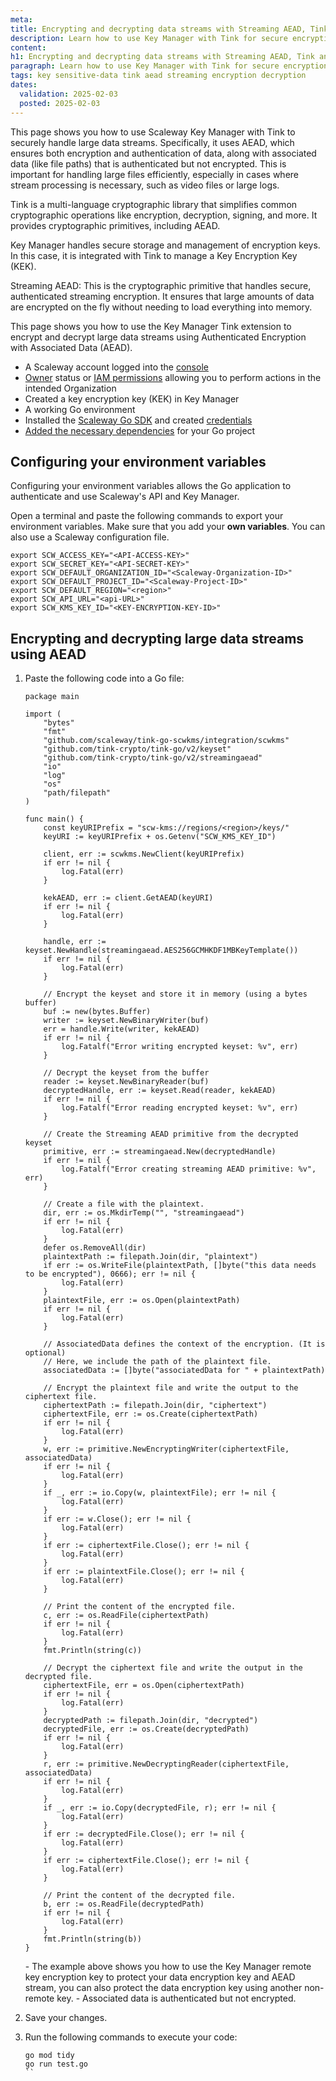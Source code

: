```yaml
---
meta:
title: Encrypting and decrypting data streams with Streaming AEAD, Tink and Key Manager
description: Learn how to use Key Manager with Tink for secure encryption and decryption of large data streams using AEAD in Go.
content:
h1: Encrypting and decrypting data streams with Streaming AEAD, Tink and Key Manager
paragraph: Learn how to use Key Manager with Tink for secure encryption and decryption of large data streams using AEAD in Go.
tags: key sensitive-data tink aead streaming encryption decryption
dates:
  validation: 2025-02-03
  posted: 2025-02-03
---
```


This page shows you how to use Scaleway Key Manager with Tink to securely handle large data streams. Specifically, it uses AEAD, which ensures both encryption and authentication of data, along with associated data (like file paths) that is authenticated but not encrypted. This is important for handling large files efficiently, especially in cases where stream processing is necessary, such as video files or large logs.

Tink is a multi-language cryptographic library that simplifies common cryptographic operations like encryption, decryption, signing, and more. It provides cryptographic primitives, including AEAD.

Key Manager handles secure storage and management of encryption keys. In this case, it is integrated with Tink to manage a Key Encryption Key (KEK).

Streaming AEAD: This is the cryptographic primitive that handles secure, authenticated streaming encryption. It ensures that large amounts of data are encrypted on the fly without needing to load everything into memory.

This page shows you how to use the Key Manager Tink extension to encrypt and decrypt large data streams using Authenticated Encryption with Associated Data (AEAD).

<Macro id="requirements" />

- A Scaleway account logged into the [console](https://console.scaleway.com)
- [Owner](/iam/concepts/#owner) status or [IAM permissions](/iam/concepts/#permission) allowing you to perform actions in the intended Organization
- Created a key encryption key (KEK) in Key Manager
- A working Go environment
- Installed the [Scaleway Go SDK](https://github.com/scaleway/scaleway-sdk-go) and created [credentials](/scaleway-sdk/go-sdk/)
- [Added the necessary dependencies](/key-manager/api-cli/configuring-tink/#setting-up-tink) for your Go project

## Configuring your environment variables

Configuring your environment variables allows the Go application to authenticate and use Scaleway's API and Key Manager.

Open a terminal and paste the following commands to export your environment variables. Make sure that you add your **own variables**. You can also use a Scaleway configuration file.

  ```
  export SCW_ACCESS_KEY="<API-ACCESS-KEY>"
  export SCW_SECRET_KEY="<API-SECRET-KEY>"
  export SCW_DEFAULT_ORGANIZATION_ID="<Scaleway-Organization-ID>"
  export SCW_DEFAULT_PROJECT_ID="<Scaleway-Project-ID>"
  export SCW_DEFAULT_REGION="<region>"
  export SCW_API_URL="<api-URL>"
  export SCW_KMS_KEY_ID="<KEY-ENCRYPTION-KEY-ID>"
  ```

## Encrypting and decrypting large data streams using AEAD

1. Paste the following code into a Go file:

    ```
    package main

    import (
        "bytes"
        "fmt"
        "github.com/scaleway/tink-go-scwkms/integration/scwkms"
        "github.com/tink-crypto/tink-go/v2/keyset"
        "github.com/tink-crypto/tink-go/v2/streamingaead"
        "io"
        "log"
        "os"
        "path/filepath"
    )

    func main() {
        const keyURIPrefix = "scw-kms://regions/<region>/keys/"
        keyURI := keyURIPrefix + os.Getenv("SCW_KMS_KEY_ID")

        client, err := scwkms.NewClient(keyURIPrefix)
        if err != nil {
            log.Fatal(err)
        }

        kekAEAD, err := client.GetAEAD(keyURI)
        if err != nil {
            log.Fatal(err)
        }

        handle, err := keyset.NewHandle(streamingaead.AES256GCMHKDF1MBKeyTemplate())
        if err != nil {
            log.Fatal(err)
        }

        // Encrypt the keyset and store it in memory (using a bytes buffer)
        buf := new(bytes.Buffer)
        writer := keyset.NewBinaryWriter(buf)
        err = handle.Write(writer, kekAEAD)
        if err != nil {
            log.Fatalf("Error writing encrypted keyset: %v", err)
        }

        // Decrypt the keyset from the buffer
        reader := keyset.NewBinaryReader(buf)
        decryptedHandle, err := keyset.Read(reader, kekAEAD)
        if err != nil {
            log.Fatalf("Error reading encrypted keyset: %v", err)
        }

        // Create the Streaming AEAD primitive from the decrypted keyset
        primitive, err := streamingaead.New(decryptedHandle)
        if err != nil {
            log.Fatalf("Error creating streaming AEAD primitive: %v", err)
        }

        // Create a file with the plaintext.
        dir, err := os.MkdirTemp("", "streamingaead")
        if err != nil {
            log.Fatal(err)
        }
        defer os.RemoveAll(dir)
        plaintextPath := filepath.Join(dir, "plaintext")
        if err := os.WriteFile(plaintextPath, []byte("this data needs to be encrypted"), 0666); err != nil {
            log.Fatal(err)
        }
        plaintextFile, err := os.Open(plaintextPath)
        if err != nil {
            log.Fatal(err)
        }

        // AssociatedData defines the context of the encryption. (It is optional)
        // Here, we include the path of the plaintext file.
        associatedData := []byte("associatedData for " + plaintextPath)

        // Encrypt the plaintext file and write the output to the ciphertext file.
        ciphertextPath := filepath.Join(dir, "ciphertext")
        ciphertextFile, err := os.Create(ciphertextPath)
        if err != nil {
            log.Fatal(err)
        }
        w, err := primitive.NewEncryptingWriter(ciphertextFile, associatedData)
        if err != nil {
            log.Fatal(err)
        }
        if _, err := io.Copy(w, plaintextFile); err != nil {
            log.Fatal(err)
        }
        if err := w.Close(); err != nil {
            log.Fatal(err)
        }
        if err := ciphertextFile.Close(); err != nil {
            log.Fatal(err)
        }
        if err := plaintextFile.Close(); err != nil {
            log.Fatal(err)
        }

        // Print the content of the encrypted file.
        c, err := os.ReadFile(ciphertextPath)
        if err != nil {
            log.Fatal(err)
        }
        fmt.Println(string(c))

        // Decrypt the ciphertext file and write the output in the decrypted file.
        ciphertextFile, err = os.Open(ciphertextPath)
        if err != nil {
            log.Fatal(err)
        }
        decryptedPath := filepath.Join(dir, "decrypted")
        decryptedFile, err := os.Create(decryptedPath)
        if err != nil {
            log.Fatal(err)
        }
        r, err := primitive.NewDecryptingReader(ciphertextFile, associatedData)
        if err != nil {
            log.Fatal(err)
        }
        if _, err := io.Copy(decryptedFile, r); err != nil {
            log.Fatal(err)
        }
        if err := decryptedFile.Close(); err != nil {
            log.Fatal(err)
        }
        if err := ciphertextFile.Close(); err != nil {
            log.Fatal(err)
        }

        // Print the content of the decrypted file.
        b, err := os.ReadFile(decryptedPath)
        if err != nil {
            log.Fatal(err)
        }
        fmt.Println(string(b))
    }
    ```
    <Message type="note">
     - The example above shows you how to use the Key Manager remote key encryption key to protect your data encryption key and AEAD stream, you can also protect the data encryption key using another non-remote key.
     - Associated data is authenticated but not encrypted.
    </Message>

2. Save your changes.
3. Run the following commands to execute your code:

    ```
    go mod tidy
    go run test.go
    ``
